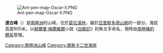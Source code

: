 [[Image:Ant-pen-map-Oscar-II.PNG|thumb]]

{{Coord|65|45|S|62|20|W|source:GNIS|display=title}}

'''達古峰'''（{{lang-en|Daggoo Peak}}）是[[南極洲|南極洲]]的山峰，位於[[葛拉漢地|葛拉漢地]]，屬於[[亞里斯多德山脈|亞里斯多德山脈]]的一部分，海拔高度905米，以[[赫爾曼·梅爾維爾|赫爾曼·梅爾維爾]]小說《[[白鯨記|白鯨記]]》的魚叉手命名，現時由[[南極條約體系|南極條約體系]]管理。

{{DEFAULTSORT:Daggoo Peak}}
[[Category:南極洲山峰|Category:南極洲山峰]]
[[Category:奧斯卡二世海岸|Category:奧斯卡二世海岸]]


{{OscarIICoast-geo-stub}}